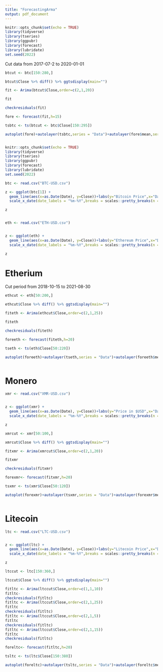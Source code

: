 ```yaml
---
title: "ForecastingArma"
output: pdf_document
---
```


```r
knitr::opts_chunk$set(echo = TRUE)
library(tidyverse)
library(tseries)
library(ggpubr)
library(forecast)
library(lubridate)
set.seed(2022)
```



Cut data from 2017-07-2 to 2020-01-01

```r

btcut <- btc[150:280,]

btcut$Close %>% diff() %>% ggtsdisplay(main="")
```
 
```r
fit <- Arima(btcut$Close,order=c(2,1,20))

fit

```


```r
checkresiduals(fit)

fore <- forecast(fit,h=15)


```


```r
tsbtc <- ts(btcut <- btc$Close[150:295])

autoplot(fore)+autolayer(tsbtc,series = "Data")+autolayer(fore$mean,series = "forecast")



```




```r
knitr::opts_chunk$set(echo = TRUE)
library(tidyverse)
library(tseries)
library(ggpubr)
library(forecast)
library(lubridate)
set.seed(2022)
```

```r

btc <- read.csv("BTC-USD.csv")

z <- ggplot(btc[1]) +
  geom_line(aes(x=as.Date(Date), y=Close))+labs(y="Bitcoin Price",x="Date(Month-Year)",title ="Closing Price of Bitcoin (Weekly) ",subtitle="Number of Observations= 385")+
  scale_x_date(date_labels = "%m-%Y",breaks = scales::pretty_breaks(n = 15))+scale_y_continuous(labels=scales::dollar_format(),breaks = scales::pretty_breaks(n = 10))

z



```


```r
eth <- read.csv("ETH-USD.csv")


z <- ggplot(eth) +
  geom_line(aes(x=as.Date(Date), y=Close))+labs(y="Ethereum Price",x="Date(Month-Year)",title ="Closing Price of Ethereum (Weekly) ",subtitle="Number of Observations= 221")+
  scale_x_date(date_labels = "%m-%Y",breaks = scales::pretty_breaks(n = 15))+scale_y_continuous(labels=scales::dollar_format(),breaks = scales::pretty_breaks(n = 10))

z
```

# Etherium
Cut period from 2018-10-15 to 2021-08-30


```r

ethcut <- eth[50:200,]

ethcut$Close %>% diff() %>% ggtsdisplay(main="")
```
 
```r
fiteth <- Arima(ethcut$Close,order=c(2,1,25))

fiteth

```


```r
checkresiduals(fiteth)

foreeth <- forecast(fiteth,h=20)


```


```r
tseth <- ts(eth$Close[50:220])

autoplot(foreeth)+autolayer(tseth,series = "Data")+autolayer(foreeth$mean,series = "forecast")



```


# Monero

```r
xmr <- read.csv("XMR-USD.csv")


z <- ggplot(xmr) +
  geom_line(aes(x=as.Date(Date), y=Close))+labs(y="Price in $USD",x="Date(Month-Year)",title ="Closing Price of Monero (Weekly) ",subtitle="Number of Observations= 221")+
  scale_x_date(date_labels = "%m-%Y",breaks = scales::pretty_breaks(n = 15))+scale_y_continuous(labels=scales::dollar_format(),breaks = scales::pretty_breaks(n = 10))

z
```



```r

xmrcut <- xmr[50:100,]

xmrcut$Close %>% diff() %>% ggtsdisplay(main="")
```
 
```r
fitxmr <- Arima(xmrcut$Close,order=c(2,1,20))

fitxmr

```


```r
checkresiduals(fitxmr)

forexmr<- forecast(fitxmr,h=20)


```


```r
tsxmr <- ts(xmr$Close[50:120])

autoplot(forexmr)+autolayer(tsxmr,series = "Data")+autolayer(forexmr$mean,series = "forecast")



```



# Litecoin


```r
ltc <- read.csv("LTC-USD.csv")


z <- ggplot(ltc) +
  geom_line(aes(x=as.Date(Date), y=Close))+labs(y="Litecoin Price",x="Date(Month-Year)",title ="Closing Price of Litecoin (Weekly) ",subtitle="Number of Observations= 385")+
  scale_x_date(date_labels = "%m-%Y",breaks = scales::pretty_breaks(n = 15))+scale_y_continuous(labels=scales::dollar_format(),breaks = scales::pretty_breaks(n = 10))

z
```





```r

ltccut <- ltc[150:360,]

ltccut$Close %>% diff() %>% ggtsdisplay(main="")
```
 
```r
fitltc <- Arima(ltccut$Close,order=c(1,1,10))
fitltc-
checkresiduals(fitltc)
fitltc <- Arima(ltccut$Close,order=c(2,1,25))
fitltc
checkresiduals(fitltc)
fitltc <- Arima(ltccut$Close,order=c(2,1,5))
fitltc
checkresiduals(fitltc)
fitltc <- Arima(ltccut$Close,order=c(2,1,15))
fitltc
checkresiduals(fitltc)

```


```r


foreltc<- forecast(fitltc,h=20)


```


```r
tsltc <- ts(ltc$Close[150:380])

autoplot(foreltc)+autolayer(tsltc,series = "Data")+autolayer(foreltc$mean,series = "forecast")



```
